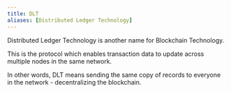 ```yaml
---
title: DLT
aliases: [Distributed Ledger Technology]
---
```


Distributed Ledger Technology is another name for Blockchain Technology.

This is the protocol which enables transaction data to update across multiple nodes in the same network.

In other words, DLT means sending the same copy of records to everyone in the network - decentralizing the blockchain.
